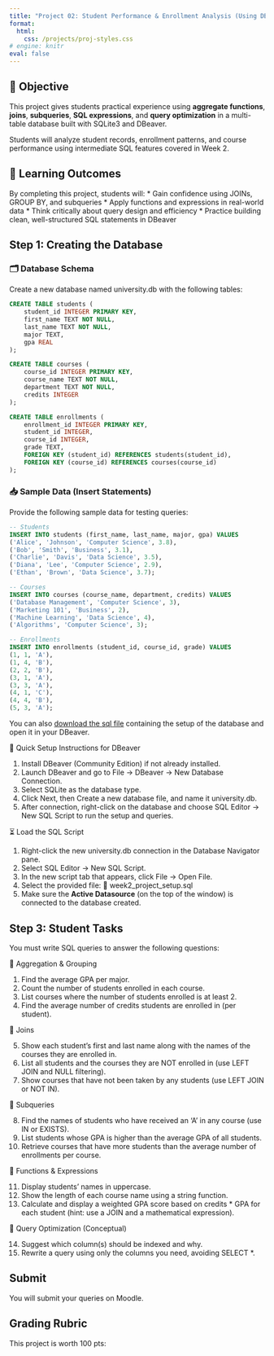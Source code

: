 ```yaml
---
title: "Project 02: Student Performance & Enrollment Analysis (Using DBeaver)"
format: 
  html:
    css: /projects/proj-styles.css
# engine: knitr
eval: false
---
```


<!-- <center>

<figure>

<img src="/images/projects/proj02-header.png" alt="Falling AI Sand." width="500"/>

<figcaption>Falling AI Sand.</figcaption>

</figure>

</center> -->

## 🎯 Objective

This project gives students practical experience using **aggregate functions**, **joins**, **subqueries**, **SQL expressions**, and **query optimization** in a multi-table database built with SQLite3 and DBeaver.

Students will analyze student records, enrollment patterns, and course performance using intermediate SQL features covered in Week 2.

## 🧠 Learning Outcomes

By completing this project, students will:
* Gain confidence using JOINs, GROUP BY, and subqueries
* Apply functions and expressions in real-world data
* Think critically about query design and efficiency
* Practice building clean, well-structured SQL statements in DBeaver

## Step 1: Creating the Database

### 🗂️ Database Schema

Create a new database named university.db with the following tables:

```sql
CREATE TABLE students (
    student_id INTEGER PRIMARY KEY,
    first_name TEXT NOT NULL,
    last_name TEXT NOT NULL,
    major TEXT,
    gpa REAL
);

CREATE TABLE courses (
    course_id INTEGER PRIMARY KEY,
    course_name TEXT NOT NULL,
    department TEXT NOT NULL,
    credits INTEGER
);

CREATE TABLE enrollments (
    enrollment_id INTEGER PRIMARY KEY,
    student_id INTEGER,
    course_id INTEGER,
    grade TEXT,
    FOREIGN KEY (student_id) REFERENCES students(student_id),
    FOREIGN KEY (course_id) REFERENCES courses(course_id)
);
```

### 📥 Sample Data (Insert Statements)

Provide the following sample data for testing queries:

```sql
-- Students
INSERT INTO students (first_name, last_name, major, gpa) VALUES
('Alice', 'Johnson', 'Computer Science', 3.8),
('Bob', 'Smith', 'Business', 3.1),
('Charlie', 'Davis', 'Data Science', 3.5),
('Diana', 'Lee', 'Computer Science', 2.9),
('Ethan', 'Brown', 'Data Science', 3.7);

-- Courses
INSERT INTO courses (course_name, department, credits) VALUES
('Database Management', 'Computer Science', 3),
('Marketing 101', 'Business', 2),
('Machine Learning', 'Data Science', 4),
('Algorithms', 'Computer Science', 3);

-- Enrollments
INSERT INTO enrollments (student_id, course_id, grade) VALUES
(1, 1, 'A'),
(1, 4, 'B'),
(2, 2, 'B'),
(3, 1, 'A'),
(3, 3, 'A'),
(4, 1, 'C'),
(4, 4, 'B'),
(5, 3, 'A');
```

:::{.callout}
You can also [download the sql file](/materials/proj02/week2_project_setup.sql) containing the setup of the database and open it in your DBeaver.
:::

🧰 Quick Setup Instructions for DBeaver

1. Install DBeaver (Community Edition) if not already installed.
2. Launch DBeaver and go to File → DBeaver → New Database Connection.
3. Select SQLite as the database type.
4. Click Next, then Create a new database file, and name it university.db.
5. After connection, right-click on the database and choose SQL Editor → New SQL Script to run the setup and queries.

⏳ Load the SQL Script

1.	Right-click the new university.db connection in the Database Navigator pane.
2.	Select SQL Editor → New SQL Script.
3.	In the new script tab that appears, click File → Open File.
4.	Select the provided file: 📄 week2_project_setup.sql
5. Make sure the **Active Datasource** (on the top of the window) is connected to the database created.


## Step 3: Student Tasks

You must write SQL queries to answer the following questions:

🔹 Aggregation & Grouping

1. Find the average GPA per major.
2. Count the number of students enrolled in each course.
3. List courses where the number of students enrolled is at least 2.
4. Find the average number of credits students are enrolled in (per student).

🔹 Joins

5. Show each student’s first and last name along with the names of the courses they are enrolled in.
6. List all students and the courses they are NOT enrolled in (use LEFT JOIN and NULL filtering).
7. Show courses that have not been taken by any students (use LEFT JOIN or NOT IN).

🔹 Subqueries

8. Find the names of students who have received an ‘A’ in any course (use IN or EXISTS).
9. List students whose GPA is higher than the average GPA of all students.
10. Retrieve courses that have more students than the average number of enrollments per course.

🔹 Functions & Expressions

11. Display students’ names in uppercase.
12. Show the length of each course name using a string function.
13. Calculate and display a weighted GPA score based on credits * GPA for each student (hint: use a JOIN and a mathematical expression).

🔹 Query Optimization (Conceptual)

14. Suggest which column(s) should be indexed and why.
15. Rewrite a query using only the columns you need, avoiding SELECT *.

## Submit

You will submit your queries on Moodle. 

<!-- In VS Code, click on the Source Control icon on the upper left and type in a commit message, then click the checkmark icon to submit your code. Go through the various pop-up boxes to commit and sync your changes to your repo. -->


## Grading Rubric

This project is worth 100 pts: